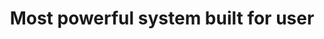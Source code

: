 ---
title: "Most powerful system built for user"
details: "Discover how various industry teams benefit from our software, optimizing their workflows, 
and improving efficiency."
items:
  - name: "Collaboration"
    details: "Track all metrics with custom reports. Maximize impact by analyzing campaign"
    icon: "/assets/imgs/icon/icon-r-20.png"
  - name: "Technology"
    details: "Track your performance and more from a single technology platform"
    icon: "/assets/imgs/icon/icon-r-21.png"
  - name: "Cloud Server"
    details: "How it solved their problems and helped them achieve their sassly goals."
    icon: "/assets/imgs/icon/icon-r-22.png"
  - name: "Operation"
    details: "Sales and marketing channel for businesses of any size. Start today"
    icon: "/assets/imgs/icon/icon-r-23.png"
  - name: "Tracking"
    details: "Consolidate your project management tools into one powerful app."
    icon: "/assets/imgs/icon/icon-r-24.png"
  - name: "Workflow"
    details: "Discover how various industry teams benefit from our sassly AI-software"
    icon: "/assets/imgs/icon/icon-r-25.png"
---